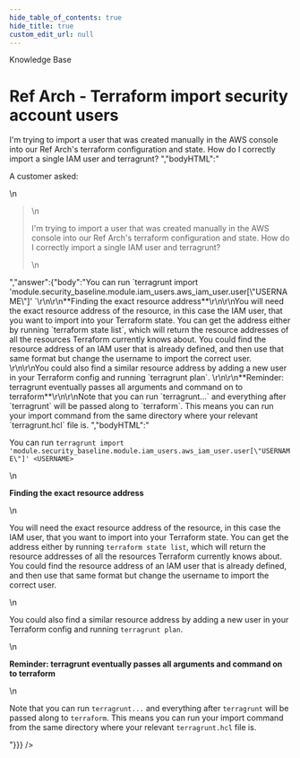 ```yaml
---
hide_table_of_contents: true
hide_title: true
custom_edit_url: null
---
```



<head>
  <link rel="canonical" href="https://github.com/gruntwork-io/knowledge-base/discussions/209" />
</head>

<CenterLayout>
<span className="searchCategory">Knowledge Base</span>
<h1>Ref Arch - Terraform import security account users</h1>
<GitHub discussion={{"id":"D_kwDOF8slf84AO026","number":209,"author":{"login":"zackproser"},"title":"Ref Arch - Terraform import security account users","body":"A customer asked: \r\n> I'm trying to import a user that was created manually in the AWS console into our Ref Arch's terraform configuration and state. How do I correctly import a single IAM user and terragrunt? ","bodyHTML":"<p dir=\"auto\">A customer asked:</p>\n<blockquote>\n<p dir=\"auto\">I'm trying to import a user that was created manually in the AWS console into our Ref Arch's terraform configuration and state. How do I correctly import a single IAM user and terragrunt?</p>\n</blockquote>","answer":{"body":"You can run  `terragrunt import 'module.security_baseline.module.iam_users.aws_iam_user.user[\"USERNAME\"]' <USERNAME>`\r\n\r\n**Finding the exact resource address**\r\n\r\nYou will need the exact resource address of the resource, in this case the IAM user, that you want to import into your Terraform state. You can get the address either by running `terraform state list`, which will return the resource addresses of all the resources Terraform currently knows about. You could find the resource address of an IAM user that is already defined, and then use that same format but change the username to import the correct user. \r\n\r\nYou could also find a similar resource address by adding a new user in your Terraform config and running `terragrunt plan`. \r\n\r\n**Reminder: terragrunt eventually passes all arguments and command on to terraform**\r\n\r\nNote that you can run `terragrunt...` and everything after `terragrunt` will be passed along to `terraform`. This means you can run your import command from the same directory where your relevant `terragrunt.hcl` file is. ","bodyHTML":"<p dir=\"auto\">You can run  <code class=\"notranslate\">terragrunt import 'module.security_baseline.module.iam_users.aws_iam_user.user[\"USERNAME\"]' &lt;USERNAME&gt;</code></p>\n<p dir=\"auto\"><strong>Finding the exact resource address</strong></p>\n<p dir=\"auto\">You will need the exact resource address of the resource, in this case the IAM user, that you want to import into your Terraform state. You can get the address either by running <code class=\"notranslate\">terraform state list</code>, which will return the resource addresses of all the resources Terraform currently knows about. You could find the resource address of an IAM user that is already defined, and then use that same format but change the username to import the correct user.</p>\n<p dir=\"auto\">You could also find a similar resource address by adding a new user in your Terraform config and running <code class=\"notranslate\">terragrunt plan</code>.</p>\n<p dir=\"auto\"><strong>Reminder: terragrunt eventually passes all arguments and command on to terraform</strong></p>\n<p dir=\"auto\">Note that you can run <code class=\"notranslate\">terragrunt...</code> and everything after <code class=\"notranslate\">terragrunt</code> will be passed along to <code class=\"notranslate\">terraform</code>. This means you can run your import command from the same directory where your relevant <code class=\"notranslate\">terragrunt.hcl</code> file is.</p>"}}} />

</CenterLayout>
  

<!-- ##DOCS-SOURCER-START
{
  "sourcePlugin": "github-discussions",
  "hash": "71bd7a3e69676907d7d5e452d28665a1"
}
##DOCS-SOURCER-END -->
